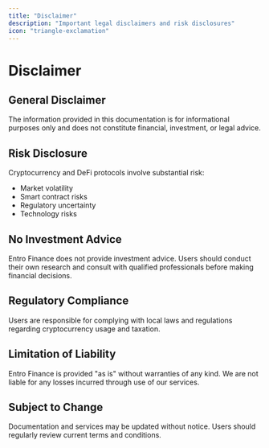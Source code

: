 ```yaml
---
title: "Disclaimer"
description: "Important legal disclaimers and risk disclosures"
icon: "triangle-exclamation"
---
```


# Disclaimer

## General Disclaimer

The information provided in this documentation is for informational purposes only and does not constitute financial, investment, or legal advice.

## Risk Disclosure

Cryptocurrency and DeFi protocols involve substantial risk:
- Market volatility
- Smart contract risks
- Regulatory uncertainty
- Technology risks

## No Investment Advice

Entro Finance does not provide investment advice. Users should conduct their own research and consult with qualified professionals before making financial decisions.

## Regulatory Compliance

Users are responsible for complying with local laws and regulations regarding cryptocurrency usage and taxation.

## Limitation of Liability

Entro Finance is provided "as is" without warranties of any kind. We are not liable for any losses incurred through use of our services.

## Subject to Change

Documentation and services may be updated without notice. Users should regularly review current terms and conditions.